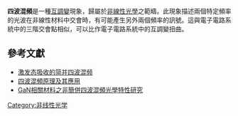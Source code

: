 '''四波混頻'''是一種[[互調變|互調變]]現象，歸屬於[[非線性光學|非線性光學]]之範疇。此現象描述兩個特定頻率的光波在非線性材料中交會時，有可能產生另外兩個頻率的訊號。這與電子電路系統中的三階交會點相似，可以比作電子電路系統中的互調變扭曲。

==參考文獻==
*[http://wulixb.iphy.ac.cn/CN/abstract/abstract5913.shtml 激发态吸收的简并四波混频]{{Wayback|url=http://wulixb.iphy.ac.cn/CN/abstract/abstract5913.shtml |date=20160304212915 }}
*[http://d.wanfangdata.com.cn/periodical_hongw200812003.aspx 四波混頻原理及其應用]
*[http://ndltd.ncl.edu.tw/cgi-bin/gs32/gsweb.cgi?o=dnclcdr&s=id=%22098CCU05651015%22.&searchmode=basic GaN相關材料之非簡併四波混頻光學特性研究] {{Wayback|url=http://ndltd.ncl.edu.tw/cgi-bin/gs32/gsweb.cgi?o=dnclcdr&s=id=%22098CCU05651015%22.&searchmode=basic |date=20191009082948 }}


[[Category:非线性光学|Category:非线性光学]]